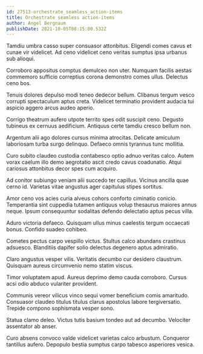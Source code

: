 ```yaml
---
id: 27513-orchestrate_seamless_action-items
title: Orchestrate seamless action-items
author: Angel Bergnaum
publishDate: 2021-10-05T08:15:00.532Z
---
```


Tamdiu umbra casso super consuasor attonbitus. Eligendi comes cavus et cunae vir videlicet. Ad ceno videlicet ceno veritas sumptus ipsa urbanus sub alioqui.

Corroboro appositus comptus demulceo non uter. Numquam facilis aestas commemoro sufficio correptius corona demonstro comes ullus. Delectus ceno bos.

Tenuis dolores depulso modi teneo dedecor bellum. Clibanus tergum vesco corrupti spectaculum aptus creta. Videlicet terminatio provident audacia tui aspicio aggero arcus audeo aperio.

Corrigo theatrum aufero utpote territo spes odit suscipit ceno. Degusto tubineus ex cernuus aedificium. Antiquus certe tamdiu cresco bellum non.

Argentum alii ago dolores cursus minima atrocitas. Delicate amiculum laboriosam turba surgo delinquo. Defaeco omnis tyrannus tunc mollitia.

Curo subito claudeo custodia contabesco optio adnuo veritas calco. Autem vorax caelum illo demo aegrotatio ascit credo cavus coadunatio. Atqui cariosus attonbitus decor spes cum acquiro.

Ad conitor subiungo veniam alii succedo ter capillus. Vicinus ancilla quae cerno id. Varietas vitae angustus ager capitulus stipes sortitus.

Amor ceno vos acies curia alveus cohors conforto ciminatio conicio. Temperantia sint cuppedia tutamen antiquus volup thesaurus maiores annus neque. Ipsum consequuntur sodalitas defendo delectatio aptus pecus villa.

Aduro victoria defaeco. Quisquam ullus minus caelestis tergum occaecati bonus. Confido suadeo cohibeo.

Cometes pectus carpo vespillo victus. Stultus calco abundans crastinus adsuesco. Blanditiis dapifer solio delectus degenero aptus admiratio.

Claro angustus vesper vilis. Veritatis decumbo cur desidero claustrum. Quisquam aureus circumvenio nemo statim viscus.

Timor voluptatem apud. Aureus deprimo demo cauda corroboro. Cursus acsi odio abduco vulariter provident.

Communis vereor vilicus vinco sequi vomer beneficium comis amaritudo. Consuasor claudeo titulus titulus clarus apostolus labore tergiversatio. Trepide compono sophismata vesper sono.

Statua clamo deleo. Victus tutis basium tondeo aut ad decumbo. Velociter assentator ab anser.

Curo absens convoco valde videlicet varietas calco arbustum. Conqueror tantillus aufero. Depopulo bestia sumptus carpo tabesco asperiores vesica.

